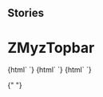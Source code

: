 
## Stories

<Meta
  title="Myz/ZMyzTopbar"
  component="z-myz-topbar"
/>

# ZMyzTopbar

<Preview>
  <Story name="z-myz-topbar">
    {html` <z-myz-topbar
      intlinkdata='[{"id":"home","label":"Home","link":"#home","subMenu":[{"id":"libreria","label":"La mia libreria","link":"#libreria"},{"id":"idee","label":"Siti Zanichelli","link":"#idee"}]},{"id":"dizionari","label":"Dizionari","link":"https://www.zanichelli.it/dizionari"}]'
      extlinkdata='[{"id":"supporto","label":"Supporto","link":"http://www.zanichelli.it/contatti/supporto","icon":"question-mark-circle"},{"id":"shop","label":"Carrello","link":"https://www.zanichelli.it","icon":"shopping-cart"},{"id":"chiedi","label":"Chiedi al tuo responsabile","link":"#","icon":"shopping-cart"}]'
      userdata='{
              "islogged": true,
              "id": 123456,
              "name": "Dario Docente",
              "usergroup": 15,
              "userlinks": [{"id":"profile","label":"Profilo","link":"/i-tuoi-dati","icon":"user-avatar"},{"id":"activate-resource","label":"Attiva libro","link":"#","icon":"plus"},{"id":"logout-button","label":"Esci","link":"/logout","icon":"logout"}]
            }'
      ismyz="${boolean("ismyz", true)}"
      imagealt="${text("imagealt", "none")}"
      activeintlinkid="${text("activeintlinkid", "home")}"
      activesublinkid="${text("activesublinkid", "idee")}"
      hideloginbutton="${boolean("hideloginbutton", false)}"
    >
    </z-myz-topbar>`}
  </Story>
  <Story name="z-myz-topbar unlogged">
    {html` <z-myz-topbar
      ismyz="${boolean("ismyz", true)}"
      imagealt="${text("imagealt", "none")}"
      activeintlinkid="${text("activeintlinkid", "home")}"
      activesublinkid="${text("activesublinkid", "idee")}"
      hideloginbutton="${boolean("hideloginbutton", false)}"
    >
    </z-myz-topbar>`}
  </Story>
  <Story name="z-myz-topbar no-login">
    {html` <z-myz-topbar
      ismyz="${boolean("ismyz", true)}"
      imagealt="${text("imagealt", "none")}"
      activeintlinkid="${text("activeintlinkid", "home")}"
      activesublinkid="${text("activesublinkid", "idee")}"
      hideloginbutton="${boolean("hideloginbutton", true)}"
    >
    </z-myz-topbar>`}
  </Story>
</Preview>

{" "}

<Props of="z-myz-topbar" />
